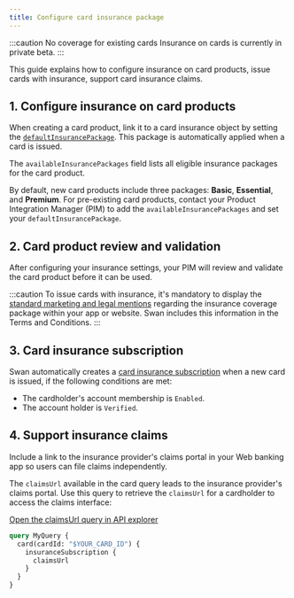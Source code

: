 ```yaml
---
title: Configure card insurance package
---
```


:::caution No coverage for existing cards
Insurance on cards is currently in private beta.
:::

This guide explains how to configure insurance on card products, issue cards with insurance, support card insurance claims.

## 1. Configure insurance on card products

When creating a card product, link it to a card insurance object by setting the [`defaultInsurancePackage`](https://api-reference.swan.io/objects/card-insurance-configuration/#cardinsuranceconfigurationdefaultinsurancepackagecardinsurancepackage). 
This package is automatically applied when a card is issued.

The `availableInsurancePackages` field lists all eligible insurance packages for the card product.

By default, new card products include three packages: **Basic**, **Essential**, and **Premium**. For pre-existing card products, contact your Product Integration Manager (PIM) to add the `availableInsurancePackages` and set your `defaultInsurancePackage`.

## 2. Card product review and validation

After configuring your insurance settings, your PIM will review and validate the card product before it can be used.

:::caution
To issue cards with insurance, it's mandatory to display the [standard marketing and legal mentions](https://docs.google.com/presentation/d/159nE02OtxcZ_uVQIpX8H7fLVC9VubPAf/edit?slide=id.g33c8ca1d644_0_302#slide=id.g33c8ca1d644_0_302) regarding the insurance coverage package within your app or website. Swan includes this information in the Terms and Conditions.
:::

## 3. Card insurance subscription

Swan automatically creates a [card insurance subscription](/topics/cards/overview/insurance-on-cards#insurance-subscription) when a new card is issued, if the following conditions are met:

- The cardholder's account membership is `Enabled`.
- The account holder is `Verified`.

## 4. Support insurance claims 

Include a link to the insurance provider's claims portal in your Web banking app so users can file claims independently.

The `claimsUrl` available in the card query leads to the insurance provider's claims portal. 
Use this query to retrieve the `claimsUrl` for a cardholder to access the claims interface:

<a href="https://explorer.swan.io?query=cXVlcnkgTXlRdWVyeSB7CiAgY2FyZChjYXJkSWQ6ICIkWU9VUl9DQVJEX0lEIikgewogICAgaW5zdXJhbmNlU3Vic2NyaXB0aW9uIHsKICAgICAgY2xhaW1zVXJsCiAgICB9CiAgfQp9Cg%3D%3D&tab=api" className="explorer-badge">Open the claimsUrl query in API explorer</a>


```graphql
query MyQuery {
  card(cardId: "$YOUR_CARD_ID") {
    insuranceSubscription {
      claimsUrl
    }
  }
}
